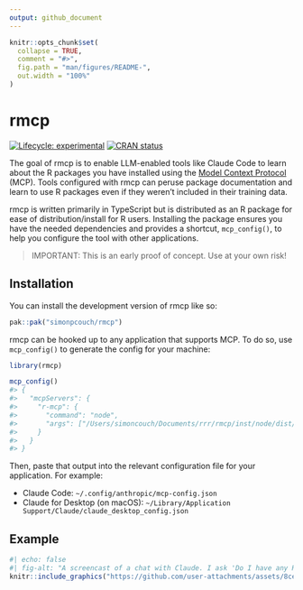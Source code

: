 ```yaml
---
output: github_document
---
```


<!-- README.md is generated from README.Rmd. Please edit that file -->

```r
knitr::opts_chunk$set(
  collapse = TRUE,
  comment = "#>",
  fig.path = "man/figures/README-",
  out.width = "100%"
)
```

# rmcp

<!-- badges: start -->
[![Lifecycle: experimental](https://img.shields.io/badge/lifecycle-experimental-orange.svg)](https://lifecycle.r-lib.org/articles/stages.html#experimental)
[![CRAN status](https://www.r-pkg.org/badges/version/rmcp)](https://CRAN.R-project.org/package=rmcp)
<!-- badges: end -->

The goal of rmcp is to enable LLM-enabled tools like Claude Code to learn about the R packages you have installed using the [Model Context Protocol](https://modelcontextprotocol.io/) (MCP). Tools configured with rmcp can peruse package documentation and learn to use R packages even if they weren't included in their training data.

rmcp is written primarily in TypeScript but is distributed as an R package for ease of distribution/install for R users. Installing the package ensures you have the needed dependencies and provides a shortcut, `mcp_config()`, to help you configure the tool with other applications.

> IMPORTANT:
> This is an early proof of concept. Use at your own risk!

## Installation

You can install the development version of rmcp like so:

``` r
pak::pak("simonpcouch/rmcp")
```

rmcp can be hooked up to any application that supports MCP. To do so, use `mcp_config()` to generate the config for your machine:

``` r
library(rmcp)

mcp_config()
#> {
#>   "mcpServers": {
#>     "r-mcp": {
#>       "command": "node",
#>       "args": ["/Users/simoncouch/Documents/rrr/rmcp/inst/node/dist/index.js"]
#>     }
#>   }
#> }
```

Then, paste that output into the relevant configuration file for your application. For example:

* Claude Code: `~/.config/anthropic/mcp-config.json`
* Claude for Desktop (on macOS): `~/Library/Application Support/Claude/claude_desktop_config.json`

## Example

```r
#| echo: false
#| fig-alt: "A screencast of a chat with Claude. I ask 'Do I have any R packages installed with the word flights in the name?' and, after searching through the documentation of my currently installed R packages, Claude mentions two that I have installed."
knitr::include_graphics("https://github.com/user-attachments/assets/8cefbc28-f046-4dfa-af63-b8eb85bb16b0")
```
